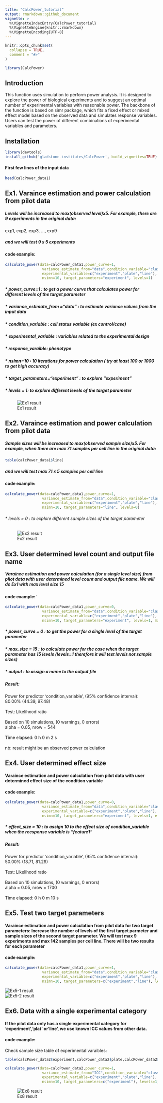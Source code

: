 ```yaml
---
title: "CalcPower_tutorial"
output: rmarkdown::github_document
vignette: >
  %\VignetteIndexEntry{CalcPower_tutorial}
  %\VignetteEngine{knitr::rmarkdown}
  %\VignetteEncoding{UTF-8}
---
```





```r
knitr::opts_chunk$set(
  collapse = TRUE,
  comment = "#>"
)
```



```r

library(CalcPower)
```

## Introduction

This function uses simulation to perform power analysis. It is designed to explore the power of biological experiments and to suggest an optimal number of experimental variables with reasonable power. The backbone of the function is based on simr package, which fits a fixed effect or mixed effect model based on the observed data and simulates response variables. Users can test the power of different combinations of experimental variables and parameters.


## Installation

```r
library(devtools)
install_github('gladstone-institutes/CalcPower', build_vignettes=TRUE)
```

#### First few lines of the input data  

```r
head(calcPower_data1)
```

## Ex1. Varaince estimation and power calculation from pilot data

##### Levels will be increased to max(observed level)x5. For example, there are 9 experiments in the original data:  

exp1, exp2, exp3, ..., exp9

##### and we will test 9 x 5 experiments  
#### code example:

```r
calculate_power(data=calcPower_data1,power_curve=1,
                 variance_estimate_from="data",condition_variable="classification",
                 experimental_variable=c("experiment","plate","line"), response_variable="feature1",
                 nsimn=10, target_parameters="experiment", levels=1)  
```
  
##### * power_curve=1 : to get a power curve that calculates power for different levels of the target parameter
##### * variance_estimate_from ="data" : to estimate variance values from the input data
##### * condition_variable : cell status variable (ex control/case)
##### * experimental_variable : variables related to the experimental design
##### * response_varaible: phenotype
##### * nsimn=10 : 10 iterations for power calculation ( try at least 100 or 1000 to get high accuracy)
##### * target_parameters="experiment" : to explore "experiment"
##### * levels = 1: to explore different levels of the target parameter  
  
  
![Ex1 result](ex1.jpeg)  


## Ex2. Varaince estimation and power calculation from pilot data
##### Sample sizes will be increased to max(observed sample size)x5. For example, when there are max 71 samples per cell line in the original data:      

```r
table(calcPower_data1$line)
```

#####       and we will test max 71 x 5 samples per cell line 


#### code example:

```r
calculate_power(data=calcPower_data1,power_curve=1,
                 variance_estimate_from="data",condition_variable="classification",
                 experimental_variable=c("experiment","plate","line"), response_variable="feature1",
                 nsimn=10, target_parameters="line", levels=0)  
```
  
###### * levels = 0 : to explore different sample sizes of the target parameter
  
![Ex2 result](ex2.jpeg)  



## Ex3. User determined level count and output file name
##### Varaince estimation and power calculation (for a single level size) from pilot data with user determined level count and output file name. We will do Ex1 with max level size 15  

#### code example:`

```r
calculate_power(data=calcPower_data1,power_curve=0,
                 variance_estimate_from="data",condition_variable="classification",
                 experimental_variable=c("experiment","plate","line"), response_variable="feature1",
                 nsimn=10, target_parameters="experiment", levels=1, max_size=15,output="test.txt")  
```
  
##### * power_curve = 0 : to get the power for a single level of the target parameter
##### * max_size = 15 : to calculate power for the case when the target parameter has 15 levels (levels=1 therefore it will test levels not sample sizes)
##### * output : to assign a name to the output file  
  
  
##### Result: 
<p class="comment"> Power for predictor 'condition_variable', (95% confidence interval):\
80.00% (44.39, 97.48)  \
\
Test: Likelihood ratio  \
\
Based on 10 simulations, (0 warnings, 0 errors)  \
alpha = 0.05, nrow = 544  \
\   
Time elapsed: 0 h 0 m 2 s  \
\
nb: result might be an observed power calculation  \
</p>  
  
  
## Ex4. User determined effect size 
#### Varaince estimation and power calculation from pilot data with user determined effect size of the condition variable
#### code example:
  
```r
calculate_power(data=calcPower_data1,power_curve=0,
                 variance_estimate_from="data",condition_variable="classification",
                 experimental_variable=c("experiment","plate","line"), response_variable="feature1",
                 nsimn=10, target_parameters="experiment", levels=1, effect_size = c(10))  
```
  
##### * effect_size = 10 : to assign 10 to the effect size of condition_variable when the reesponse variable is "feature1"  
  
##### Result:
<p class="comment">Power for predictor 'condition_variable', (95% confidence interval):  \
50.00% (18.71, 81.29)  \
\
Test: Likelihood ratio  \
\
Based on 10 simulations, (0 warnings, 0 errors)  \
alpha = 0.05, nrow = 1700  \
\
Time elapsed: 0 h 0 m 10 s  
</p>  
  
  
## Ex5. Test two target parameters  
#### Varaince estimation and power calculation from pilot data for two target parameters: Increase the number of levels of the first target parmeter and sample sizes of the second target parameter. We will test max 9 experiments and max 142 samples per cell line. There will be two results for each parameter  
  
#### code example:
  
```r
calculate_power(data=calcPower_data1,power_curve=1,
                 variance_estimate_from="data",condition_variable="classification",
                 experimental_variable=c("experiment","plate","line"), response_variable="feature2",
                 nsimn=10, target_parameters=c("experiment","line"), levels=c(1,0), max_size=c(9,142))  
```  
  
![Ex5-1 result](ex5-1.jpeg)  
![Ex5-2 result](ex5-2.jpeg)   


## Ex6. Data with a single experimental category
#### If the pilot data only has a single experimental category for 'experiment','plat' or'line', we use known ICC values from other data.
  
#### code example:
  
  


Check sample size table of experimental varaibles:
```r
table(calcPower_data2$experiment,calcPower_data2$plate,calcPower_data2$line)
```

```r
calculate_power(data=calcPower_data2,power_curve=1,
                 variance_estimate_from="ICC",condition_variable="classification",
                 experimental_variable=c("experiment","plate","line"), response_variable="feature2",
                 nsimn=10, target_parameters=c("experiment"), levels=1, ICC=c(0.2,0.15,0.3))  
```
  
![Ex8 result](ex8.jpeg)




  

